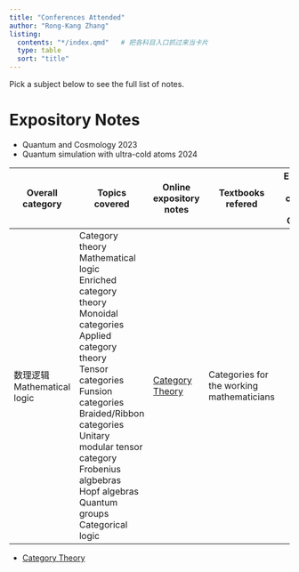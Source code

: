 ```yaml
---
title: "Conferences Attended"
author: "Rong-Kang Zhang"
listing:
  contents: "*/index.qmd"   # 把各科目入口抓过来当卡片
  type: table
  sort: "title"
---
```


Pick a subject below to see the full list of notes.

# Expository Notes

* Quantum and Cosmology 2023
* Quantum simulation with ultra-cold atoms 2024

| Overall category                 | Topics covered                                               | Online expository notes                       | Textbooks refered                         | Electronic notes compiled in Overleaf | Solution manuals I wrote |
| -------------------------------- | ------------------------------------------------------------ | --------------------------------------------- | ----------------------------------------- | ------------------------------------- | ------------------------ |
| 数理逻辑<br />Mathematical logic | Category theory<br />Mathematical logic<br />Enriched category theory<br />Monoidal categories<br />Applied category theory<br />Tensor categories<br />Funsion categories<br />Braided/Ribbon categories<br />Unitary modular tensor category<br />Frobenius algbebras<br />Hopf algebras<br />Quantum groups<br />Categorical logic | [Category Theory](category-theory/index.html) | Categories for the working mathematicians |                                       |                          |

- [Category Theory](category-theory/index.html)
